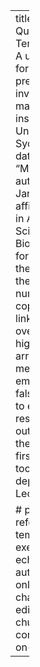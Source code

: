 ---
title: "SOLES Quarto reveal.js Template"
subtitle: A useful template for technical presentations involving code and mathematics
institute: The University of Sydney
date: today
date-format: "MMM YYYY"
author: 
  name: Januar Harianto
  affiliation: Lecturer in Agricultural Data Science & Biostatistics
format:
  revealjs: 
    theme: [default, theme.scss]
    slide-number: c/t
    code-copy: true
    code-link: false
    code-overflow: wrap
    highlight-style: arrow
    html-math-method: katex
    embed-resources: false # set to true to embed reveal.js resources in the output
    mermaid:
      theme: forest
    # use first slide for toc
    toc: true
    toc-depth: 1
    toc-title: Lecture overview
    
  # pptx: 
  #   reference-doc: template.pptx
execute: 
  eval: true
  echo: true
#   freeze: auto  # re-render only when source changes
# editor_options: 
#   chunk_output_type: console
#   render-on-save: true
---